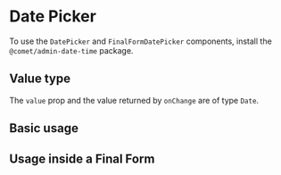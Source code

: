 
<Meta title="Docs/Components/Date & Time Pickers/Date Picker" />

# Date Picker

To use the `DatePicker` and `FinalFormDatePicker` components, install the `@comet/admin-date-time` package.

## Value type

The `value` prop and the value returned by `onChange` are of type `Date`.

<DatePickerLocalisation />

## Basic usage

<Canvas>
    <Story id="stories-components-date-time-pickers-date-picker--basic" />
</Canvas>

## Usage inside a Final Form

<Canvas>
    <Story id="stories-components-date-time-pickers-date-picker--final-form" />
</Canvas>
